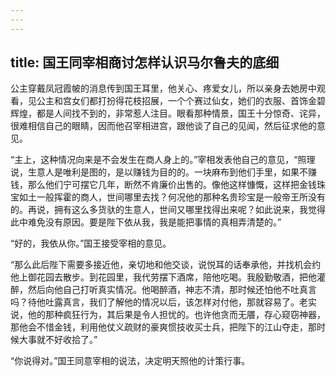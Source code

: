```yaml
---
---
---
```

title: 国王同宰相商讨怎样认识马尔鲁夫的底细
---




公主穿戴凤冠霞帔的消息传到国王耳里，他关心、疼爱女儿，所以亲身去她房中观看，见公主和宫女们都打扮得花枝招展，一个个赛过仙女，她们的衣服、首饰金碧辉煌，都是人间找不到的，非常惹人注目。眼看那种情景，国王十分惊奇、诧异，很难相信自己的眼睛，因而他召宰相进宫，跟他谈了自己的见闻，然后征求他的意见。

“主上，这种情况向来是不会发生在商人身上的。”宰相发表他自己的意见，“照理说，生意人是唯利是图的，是以赚钱为目的的。一块麻布到他们手里，如果不赚钱，那么他们宁可摆它几年，断然不肯廉价出售的。像他这样慷慨，这样把金钱珠宝如土一般挥霍的商人，世间哪里去找？何况他的那种名贵珍宝是一般帝王所没有的。再说，拥有这么多货驮的生意人，世间又哪里找得出来呢？如此说来，我觉得此中难免没有原因。要是陛下依从我，我是能把事情的真相弄清楚的。”

“好的，我依从你。”国王接受宰相的意见。

“那么此后陛下需要多接近他，亲切地和他交谈，说悦耳的话奉承他，并找机会约他上御花园去散步。到花园里，我代劳摆下酒席，陪他吃喝。我殷勤敬酒，把他灌醉，然后向他自己打听真实情况。他喝醉酒，神志不清，那时候还怕他不吐真言吗？待他吐露真言，我们了解他的情况以后，该怎样对付他，那就容易了。老实说，他的那种疯狂行为，其后果是令人担忧的。也许他贪而无餍，存心窥窃神器，那他会不惜金钱，利用他仗义疏财的豪爽惯技收买士兵，把陛下的江山夺走，那时候大事就不好收拾了。”

“你说得对。”国王同意宰相的说法，决定明天照他的计策行事。